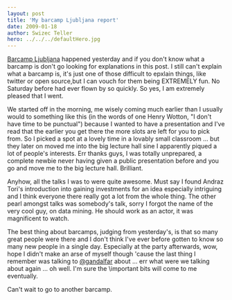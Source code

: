 ```yaml
---
layout: post
title: 'My barcamp Ljubljana report'
date: 2009-01-18
author: Swizec Teller
hero: ../../../defaultHero.jpg
---
```

[Barcamp Ljubljana](http://www.barcamp.si/) happened yesterday and if you don't know what a barcamp is don't go looking for explanations in this post. I still can't explain what a barcamp is, it's just one of those difficult to epxlain things, like twitter or open source,but I can vouch for them being EXTREMELY fun. No Saturday before had ever flown by so quickly. So yes, I am extremely pleased that I went.

We started off in the morning, me wisely coming much earlier than I usually would to something like this (in the words of one Henry Wotton, "I don't have time to be punctual") because I wanted to have a presentation and I've read that the earlier you get there the more slots are left for you to pick from. So I picked a spot at a lovely time in a lovably small classroom ... but they later on moved me into the big lecture hall sine I apparently piqued a lot of people's interests. Err thanks guys, I was totally unprepared, a complete newbie never having given a public presentation before and you go and move me to the big lecture hall. Brilliant.

Anyhow, all the talks I was to were quite awesome. Must say I found Andraz Tori's introduction into gaining investments for an idea especially intriguing and I think everyone there really got a lot from the whole thing. The other pearl amongst talks was somebody's talk, sorry I forgot the name of the very cool guy, on data mining. He should work as an actor, it was magnificent to watch.

The best thing about barcamps, judging from yesterday's, is that so many great people were there and I don't think I've ever before gotten to know so many new people in a single day. Especially at the party afterwards, wow, hope I didn't make an arse of myself though 'cause the last thing I remember was talking to [@gandalfar](http://twitter.com/gandalfar) about ... err what were we talking about again ... oh well. I'm sure the \\important bits will come to me eventually.

Can't wait to go to another barcamp.